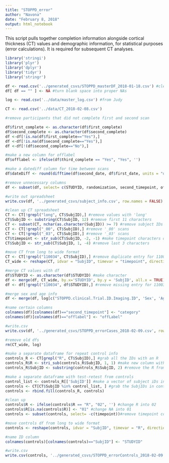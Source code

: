 ```yaml
---
title: "STOPPD_error"
author: "Navona"
date: "February 8, 2018"
output: html_notebook
---
```


This script pulls together completion information alongside cortical thickness (CT) values and demographic information, for statistical purposes (error calculations). It is required for subsequent CT analyses.

```r

library('stringi')
library('plyr')
library('dplyr')
library('tidyr')
library('stringr')

df <- read.csv('../generated_csvs/STOPPD_masterDF_2018-01-18.csv') #clean spreadsheet created by nc
df[ df == "" ] <- NA #turn blank space into proper NAs

log <- read.csv('../data/master_log.csv') #from Judy

CT <- read.csv('../data/CT_2018-02-08.csv')

```

```r

#remove participants that did not complete first and second scan

df$first_complete <- as.character(df$first_complete)
df$second_complete <- as.character(df$second_complete)
df <-df[!is.na(df$first_complete=="Yes"),]
df <-df[!is.na(df$second_complete=="Yes"),]
df <-df[!(df$second_complete=="No"),]

#make a new column for offlabel
df$offlabel <- ifelse(df$third_complete == "Yes", "Yes", '')

#make a datediff column for time between scans
df$dateDiff <- round(difftime(df$second_date, df$first_date, units = "days"), 0)

#remove unnecessary columns
df <- subset(df, select= c(STUDYID, randomization, second_timepoint, offlabel, dateDiff))

#write out spreadsheet
write.csv(df, '../generated_csvs/subject_info.csv', row.names = FALSE)

#clean up CT spreadsheet
CT <- CT[!grepl("long", CT$SubjID),] #remove values with 'long'
CT$SubjID <- substring(CT$SubjID, 12) #remove first 11 characters
CT <- subset(CT, nchar(as.character(SubjID)) >= 7) #remove subject IDs with fewer than 6 characters
CT <- CT[!grepl("_00", CT$SubjID),] #remove '_00' scans
CT <- CT[!grepl("_03", CT$SubjID),] #remove '_03' scans
CT$timepoint <- str_sub(CT$SubjID, -2, -1) #make timepoint characters own column 
CT$SubjID <- str_sub(CT$SubjID, 1, -4) #remove last 3 characters

#move CT from long to wide format
CT <- CT[!grepl("110034", CT$SubjID),] #remove duplicate entry for 110034 - follow up with this!
CT_wide <- reshape(CT, idvar = "SubjID", timevar = "timepoint", direction = "wide")

#merge CT values with df
df$STUDYID <- as.character(df$STUDYID) #make character
df <- merge(df, CT_wide, by.x='STUDYID', by.y = 'SubjID', all.x = TRUE)
df <- df[!grepl("110034", df$STUDYID),] #remove missing entry for 110034 - follow up with this!

#merge sex and age info 
df <- merge(df, log[c("STOPPD.clinical.Trial.ID.Imaging.ID", 'Sex', 'Age')], by.x = 'STUDYID', by.y = "STOPPD.clinical.Trial.ID.Imaging.ID", all.x=TRUE)

#name certain columns
colnames(df)[colnames(df)=="second_timepoint"] <- "category" 
colnames(df)[colnames(df)=="offlabel"] <- "offLabel" 

#write.csv
write.csv(df, '../generated_csvs/STOPPD_errorCases_2018-02-09.csv', row.names = FALSE)

#remove old dfs
rm(CT_wide, log)

```

```r

#make a separate dataframe for repeat control info
controls_R <- CT[grepl("R", CT$SubjID),] #grab all the IDs with an R
controls_R$R <- stri_sub(controls_R$SubjID, 1, 1) #make new column with repeat info
controls_R$SubjID <- substring(controls_R$SubjID, 2) #remove the R from the ID

#make a separate dataframe with test-retest from controls 
control_list <- controls_R[['SubjID']] #make a vector of subject iDs in controls$SubjID
controls <- CT[CT$SubjID %in% control_list, ] #grab the SubjIDs in control_list from CT dataframe
controls <- rbind.fill(controls_R, controls)

#clean up
controls$R <- ifelse(controls$R == "R", "02", '') #change R into 02
controls$R[is.na(controls$R)] <- "01" #change NA into 01
controls <- subset(controls, select= -c(timepoint))#remove timepoint column

#move controls df from long to wide format
controls <- reshape(controls, idvar = "SubjID", timevar = "R", direction = "wide")

#name ID column
colnames(controls)[colnames(controls)=="SubjID"] <- "STUDYID" 

#write.csv
write.csv(controls, '../generated_csvs/STOPPD_errorControls_2018-02-09.csv', row.names = FALSE)

```



